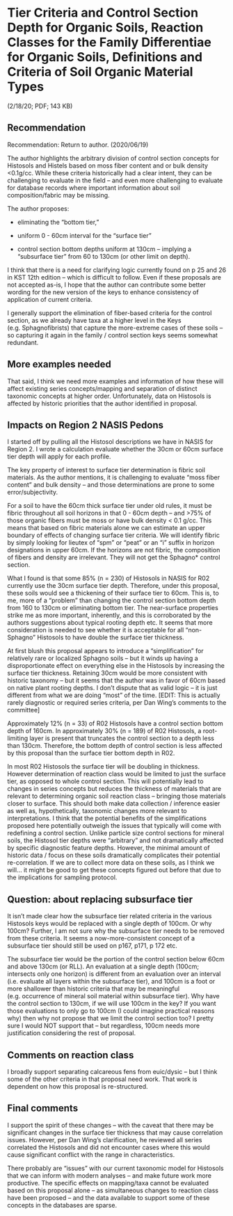 # Tier Criteria and Control Section Depth for Organic Soils, Reaction Classes for the Family Differentiae for Organic Soils, Definitions and Criteria of Soil Organic Material Types 
(2/18/20; PDF; 143 KB)

## Recommendation

Recommendation: Return to author. (2020/06/19)

The author highlights the arbitrary division of control section concepts for Histosols and Histels based on moss fiber content and or bulk density <0.1g/cc. While these criteria historically had a clear intent, they can be challenging to evaluate in the field – and even more challenging to evaluate for database records where important information about soil composition/fabric may be missing. 

The author proposes:

 - eliminating the “bottom tier,” 
 
 - uniform 0 - 60cm interval for the “surface tier”
 
 - control section bottom depths uniform at 130cm – implying a “subsurface tier” from 60 to 130cm (or other limit on depth).
 
I think that there is a need for clarifying logic currently found on p 25 and 26 in KST 12th edition – which is difficult to follow. Even if these proposals are not accepted as-is, I hope that the author can contribute some better wording for the new version of the keys to enhance consistency of application of current criteria.

I generally support the elimination of fiber-based criteria for the control section, as we already have taxa at a higher level in the Keys (e.g. Sphagnofibrists) that capture the more-extreme cases of these soils – so capturing it again in the family / control section keys seems somewhat redundant. 

## More examples needed

That said, I think we need more examples and information of how these will affect existing series concepts/mapping and separation of distinct taxonomic concepts at higher order. Unfortunately, data on Histosols is affected by historic priorities that the author identified in proposal.

## Impacts on Region 2 NASIS Pedons

I started off by pulling all the Histosol descriptions we have in NASIS for Region 2. I wrote a calculation evaluate whether the 30cm or 60cm surface tier depth will apply for each profile. 

The key property of interest to surface tier determination is fibric soil materials. As the author mentions, it is challenging to evaluate “moss fiber content” and bulk density -- and those determinations are prone to some error/subjectivity. 

For a soil to have the 60cm thick surface tier under old rules, it must be fibric throughout all soil horizons in that 0 - 60cm depth – and >75% of those organic fibers must be moss or have bulk density < 0.1 g/cc. This means that based on fibric materials alone we can estimate an upper boundary of effects of changing surface tier criteria. We will identify fibric by simply looking for lieutex of “spm” or “peat” or an “i” suffix in horizon designations in upper 60cm. If the horizons are not fibric, the composition of fibers and density are irrelevant. They will not get the Sphagno* control section. 

What I found is that some 85% (n = 230) of Histosols in NASIS for R02 currently use the 30cm surface tier depth. Therefore, under this proposal, these soils would see a thickening of their surface tier to 60cm. This is, to me, more of a “problem” than changing the control section bottom depth from 160 to 130cm or eliminating bottom tier. The near-surface properties strike me as more important, inherently, and this is corroborated by the authors suggestions about typical rooting depth etc. It seems that more consideration is needed to see whether it is acceptable for all “non-Sphagno” Histosols to have double the surface tier thickness. 

At first blush this proposal appears to introduce a “simplification” for relatively rare or localized Sphagno soils – but it winds up having a disproportionate effect on everything else in the Histosols by increasing the surface tier thickness. Retaining 30cm would be more consistent with historic taxonomy – but it seems that the author was in favor of 60cm based on native plant rooting depths. I don’t dispute that as valid logic – it is just different from what we are doing “most” of the time. [EDIT: This is actually rarely diagnostic or required series criteria, per Dan Wing's comments to the committee]

Approximately 12% (n = 33) of R02 Histosols have a control section bottom depth of 160cm. In approximately 30% (n = 189) of R02 Histosols, a root-limiting layer is present that truncates the control section to a depth less than 130cm. Therefore, the bottom depth of control section is less affected by this proposal than the surface tier bottom depth in R02.

In most R02 Histosols the surface tier will be doubling in thickness. However determination of reaction class would be limited to just the surface tier, as opposed to whole control section. This will potentially lead to changes in series concepts but reduces the thickness of materials that are relevant to determining organic soil reaction class – bringing those materials closer to surface. This should both make data collection / inference easier as well as, hypothetically, taxonomic changes more relevant to interpretations. I think that the potential benefits of the simplifications proposed here potentially outweigh the issues that typically will come with redefining a control section. Unlike particle size control sections for mineral soils, the Histosol tier depths were “arbitrary” and not dramatically affected by specific diagnostic feature depths. However, the minimal amount of historic data / focus on these soils dramatically complicates their potential re-correlation. If we are to collect more data on these soils, as I think we will… it might be good to get these concepts figured out before that due to the implications for sampling protocol.

## Question: about replacing subsurface tier

It isn’t made clear how the subsurface tier related criteria in the various Histosols keys would be replaced with a single depth of 100cm. Or why 100cm? Further, I am not sure why the subsurface tier needs to be removed from these criteria. It seems a now-more-consistent concept of a subsurface tier should still be used on p167, p171, p 172 etc.

The subsurface tier would be the portion of the control section below 60cm and above 130cm (or RLL). An evaluation at a single depth (100cm; intersects only one horizon) is different from an evaluation over an interval (i.e. evaluate all layers within the subsurface tier), and 100cm is a foot or more shallower than historic criteria that may be meaningful (e.g. occurrence of mineral soil material within subsurface tier). 
Why have the control section to 130cm, if we will use 100cm in the key? If you want those evaluations to only go to 100cm (I could imagine practical reasons why) then why not propose that we limit the control section too? I pretty sure I would NOT support that – but regardless, 100cm needs more justification considering the rest of proposal.

## Comments on reaction class
I broadly support separating calcareous fens from euic/dysic – but I think some of the other criteria in that proposal need work. That work is dependent on how this proposal is re-structured.

## Final comments

I support the spirit of these changes – with the caveat that there may be significant changes in the surface tier thickness that may cause correlation issues. However, per Dan Wing's clarification, he reviewed all series correlated the Histosols and did not encounter cases where this would cause significant conflict with the range in characteristics.

There probably are “issues” with our current taxonomic model for Histosols that we can inform with modern analyses – and make future work more productive. The specific effects on mapping/taxa cannot be evaluated based on this proposal alone – as simultaneous changes to reaction class have been proposed -- and the data available to support some of these concepts in the databases are sparse.



